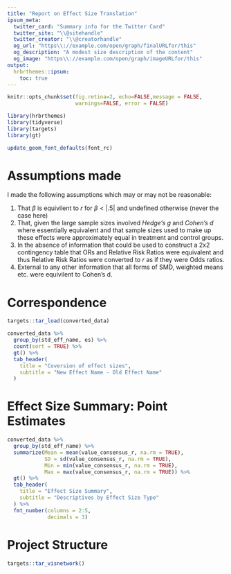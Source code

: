 ```yaml
---
title: "Report on Effect Size Translation"
ipsum_meta:
  twitter_card: "Summary info for the Twitter Card"
  twitter_site: "\\@sitehandle"
  twitter_creator: "\\@creatorhandle"
  og_url: "https\\://example.com/open/graph/finalURLfor/this"
  og_description: "A modest size description of the content"
  og_image: "https\\://example.com/open/graph/imageURLfor/this"
output: 
  hrbrthemes::ipsum:
    toc: true
---
```


```r
knitr::opts_chunk$set(fig.retina=2, echo=FALSE,message = FALSE,
                      warnings=FALSE, error = FALSE)
```

```r
library(hrbrthemes)
library(tidyverse)
library(targets)
library(gt)

update_geom_font_defaults(font_rc)
```

# Assumptions made

I made the following assumptions which may or may not be reasonable:

1.  That $\beta$ is equivilent to $r$ for $\beta < |.5|$ and undefined otherwise (never the case here)
2.  That, given the large sample sizes involved *Hedge's g* and *Cohen's d* where essentially equivalent and that sample sizes used to make up these effects were approximately equal in treatment and control groups.
3.  In the absence of information that could be used to construct a 2x2 contingency table that ORs and Relative Risk Ratios were equivalent and thus Relative Risk Ratios were converted to $r$ as if they were Odds ratios.
4.  External to any other information that all forms of SMD, weighted means etc. were equivilent to Cohen's d.

# Correspondence

```r
targets::tar_load(converted_data)

converted_data %>%
  group_by(std_eff_name, es) %>%
  count(sort = TRUE) %>%
  gt() %>%
  tab_header(
    title = "Coversion of effect sizes",
    subtitle = "New Effect Name - Old Effect Name"
  )
```

# Effect Size Summary: Point Estimates

```r

converted_data %>%
  group_by(std_eff_name) %>%
  summarize(Mean = mean(value_consensus_r, na.rm = TRUE),
            SD = sd(value_consensus_r, na.rm = TRUE),
            Min = min(value_consensus_r, na.rm = TRUE),
            Max = max(value_consensus_r, na.rm = TRUE)) %>%
  gt() %>%
  tab_header(
    title = "Effect Size Summary",
    subtitle = "Descriptives by Effect Size Type"
  ) %>%
  fmt_number(columns = 2:5,
             decimals = 3)

```

# Project Structure
```r
targets::tar_visnetwork()
```

